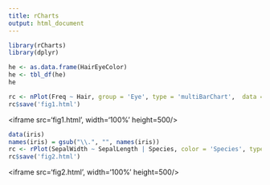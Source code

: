 ```yaml
---
title: rCharts
output: html_document
---
```



```r
library(rCharts)
library(dplyr)
```

```r
he <- as.data.frame(HairEyeColor)
he <- tbl_df(he)
he
```

```r
rc <- nPlot(Freq ~ Hair, group = 'Eye', type = 'multiBarChart',  data = he)
rc$save('fig1.html')
```

<iframe src='fig1.html', width='100%' height=500/>


```r
data(iris)
names(iris) = gsub("\\.", "", names(iris))
rc <- rPlot(SepalWidth ~ SepalLength | Species, color = 'Species', type = 'point', data = iris)
rc$save('fig2.html')
```

<iframe src='fig2.html', width='100%' height=500/>
